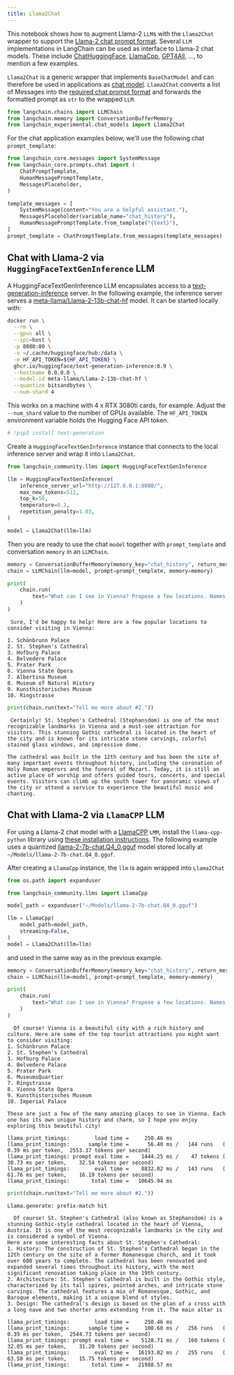 ```yaml
---
title: Llama2Chat
---
```


This notebook shows how to augment Llama-2 `LLM`s with the `Llama2Chat` wrapper to support the [Llama-2 chat prompt format](https://huggingface.co/blog/llama2#how-to-prompt-llama-2). Several `LLM` implementations in LangChain can be used as interface to Llama-2 chat models. These include [ChatHuggingFace](/oss/integrations/chat/huggingface), [LlamaCpp](/oss/integrations/chat/llamacpp/), [GPT4All](/oss/integrations/llms/gpt4all), ..., to mention a few examples.

`Llama2Chat` is a generic wrapper that implements `BaseChatModel` and can therefore be used in applications as [chat model](/docs/how_to#chat-models). `Llama2Chat` converts a list of Messages into the [required chat prompt format](https://huggingface.co/blog/llama2#how-to-prompt-llama-2) and forwards the formatted prompt as `str` to the wrapped `LLM`.

```python
from langchain.chains import LLMChain
from langchain.memory import ConversationBufferMemory
from langchain_experimental.chat_models import Llama2Chat
```

For the chat application examples below, we'll use the following chat `prompt_template`:

```python
from langchain_core.messages import SystemMessage
from langchain_core.prompts.chat import (
    ChatPromptTemplate,
    HumanMessagePromptTemplate,
    MessagesPlaceholder,
)

template_messages = [
    SystemMessage(content="You are a helpful assistant."),
    MessagesPlaceholder(variable_name="chat_history"),
    HumanMessagePromptTemplate.from_template("{text}"),
]
prompt_template = ChatPromptTemplate.from_messages(template_messages)
```

## Chat with Llama-2 via `HuggingFaceTextGenInference` LLM

A HuggingFaceTextGenInference LLM encapsulates access to a [text-generation-inference](https://github.com/huggingface/text-generation-inference) server. In the following example, the inference server serves a [meta-llama/Llama-2-13b-chat-hf](https://huggingface.co/meta-llama/Llama-2-13b-chat-hf) model. It can be started locally with:

```bash
docker run \
  --rm \
  --gpus all \
  --ipc=host \
  -p 8080:80 \
  -v ~/.cache/huggingface/hub:/data \
  -e HF_API_TOKEN=${HF_API_TOKEN} \
  ghcr.io/huggingface/text-generation-inference:0.9 \
  --hostname 0.0.0.0 \
  --model-id meta-llama/Llama-2-13b-chat-hf \
  --quantize bitsandbytes \
  --num-shard 4
```

This works on a machine with 4 x RTX 3080ti cards, for example. Adjust the `--num_shard` value to the number of GPUs available. The `HF_API_TOKEN` environment variable holds the Hugging Face API token.

```python
# !pip3 install text-generation
```

Create a `HuggingFaceTextGenInference` instance that connects to the local inference server and wrap it into `Llama2Chat`.

```python
from langchain_community.llms import HuggingFaceTextGenInference

llm = HuggingFaceTextGenInference(
    inference_server_url="http://127.0.0.1:8080/",
    max_new_tokens=512,
    top_k=50,
    temperature=0.1,
    repetition_penalty=1.03,
)

model = Llama2Chat(llm=llm)
```

Then you are ready to use the chat `model` together with `prompt_template` and conversation `memory` in an `LLMChain`.

```python
memory = ConversationBufferMemory(memory_key="chat_history", return_messages=True)
chain = LLMChain(llm=model, prompt=prompt_template, memory=memory)
```

```python
print(
    chain.run(
        text="What can I see in Vienna? Propose a few locations. Names only, no details."
    )
)
```

```output
 Sure, I'd be happy to help! Here are a few popular locations to consider visiting in Vienna:

1. Schönbrunn Palace
2. St. Stephen's Cathedral
3. Hofburg Palace
4. Belvedere Palace
5. Prater Park
6. Vienna State Opera
7. Albertina Museum
8. Museum of Natural History
9. Kunsthistorisches Museum
10. Ringstrasse
```

```python
print(chain.run(text="Tell me more about #2."))
```

```output
 Certainly! St. Stephen's Cathedral (Stephansdom) is one of the most recognizable landmarks in Vienna and a must-see attraction for visitors. This stunning Gothic cathedral is located in the heart of the city and is known for its intricate stone carvings, colorful stained glass windows, and impressive dome.

The cathedral was built in the 12th century and has been the site of many important events throughout history, including the coronation of Holy Roman emperors and the funeral of Mozart. Today, it is still an active place of worship and offers guided tours, concerts, and special events. Visitors can climb up the south tower for panoramic views of the city or attend a service to experience the beautiful music and chanting.
```

## Chat with Llama-2 via `LlamaCPP` LLM

For using a Llama-2 chat model with a [LlamaCPP](/oss/integrations/llms/llamacpp) `LMM`, install the `llama-cpp-python` library using [these installation instructions](/oss/integrations/llms/llamacpp#installation). The following example uses a quantized [llama-2-7b-chat.Q4_0.gguf](https://huggingface.co/TheBloke/Llama-2-7b-Chat-GGUF/resolve/main/llama-2-7b-chat.Q4_0.gguf) model stored locally at `~/Models/llama-2-7b-chat.Q4_0.gguf`.

After creating a `LlamaCpp` instance, the `llm` is again wrapped into `Llama2Chat`

```python
from os.path import expanduser

from langchain_community.llms import LlamaCpp

model_path = expanduser("~/Models/llama-2-7b-chat.Q4_0.gguf")

llm = LlamaCpp(
    model_path=model_path,
    streaming=False,
)
model = Llama2Chat(llm=llm)
```

and used in the same way as in the previous example.

```python
memory = ConversationBufferMemory(memory_key="chat_history", return_messages=True)
chain = LLMChain(llm=model, prompt=prompt_template, memory=memory)
```

```python
print(
    chain.run(
        text="What can I see in Vienna? Propose a few locations. Names only, no details."
    )
)
```

```output
  Of course! Vienna is a beautiful city with a rich history and culture. Here are some of the top tourist attractions you might want to consider visiting:
1. Schönbrunn Palace
2. St. Stephen's Cathedral
3. Hofburg Palace
4. Belvedere Palace
5. Prater Park
6. MuseumsQuartier
7. Ringstrasse
8. Vienna State Opera
9. Kunsthistorisches Museum
10. Imperial Palace

These are just a few of the many amazing places to see in Vienna. Each one has its own unique history and charm, so I hope you enjoy exploring this beautiful city!
```
```output
llama_print_timings:        load time =     250.46 ms
llama_print_timings:      sample time =      56.40 ms /   144 runs   (    0.39 ms per token,  2553.37 tokens per second)
llama_print_timings: prompt eval time =    1444.25 ms /    47 tokens (   30.73 ms per token,    32.54 tokens per second)
llama_print_timings:        eval time =    8832.02 ms /   143 runs   (   61.76 ms per token,    16.19 tokens per second)
llama_print_timings:       total time =   10645.94 ms
```

```python
print(chain.run(text="Tell me more about #2."))
```

```output
Llama.generate: prefix-match hit
```
```output
  Of course! St. Stephen's Cathedral (also known as Stephansdom) is a stunning Gothic-style cathedral located in the heart of Vienna, Austria. It is one of the most recognizable landmarks in the city and is considered a symbol of Vienna.
Here are some interesting facts about St. Stephen's Cathedral:
1. History: The construction of St. Stephen's Cathedral began in the 12th century on the site of a former Romanesque church, and it took over 600 years to complete. The cathedral has been renovated and expanded several times throughout its history, with the most significant renovation taking place in the 19th century.
2. Architecture: St. Stephen's Cathedral is built in the Gothic style, characterized by its tall spires, pointed arches, and intricate stone carvings. The cathedral features a mix of Romanesque, Gothic, and Baroque elements, making it a unique blend of styles.
3. Design: The cathedral's design is based on the plan of a cross with a long nave and two shorter arms extending from it. The main altar is
```
```output
llama_print_timings:        load time =     250.46 ms
llama_print_timings:      sample time =     100.60 ms /   256 runs   (    0.39 ms per token,  2544.73 tokens per second)
llama_print_timings: prompt eval time =    5128.71 ms /   160 tokens (   32.05 ms per token,    31.20 tokens per second)
llama_print_timings:        eval time =   16193.02 ms /   255 runs   (   63.50 ms per token,    15.75 tokens per second)
llama_print_timings:       total time =   21988.57 ms
```
